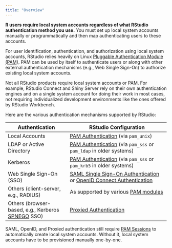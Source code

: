 ```yaml
---
title: "Overview"
---
```


**R users require local system accounts regardless of what RStudio authentication method you use.** You must set up local system accounts manually or programmatically and then map authenticating users to these accounts.

For user identification, authentication, and authorization using local system accounts, RStudio relies heavily on Linux [Pluggable Authentication Module (PAM)](http://en.wikipedia.org/wiki/Pluggable_authentication_module). PAM can be used by itself to authenticate users or along with other external authentication mechanisms (e.g., Web Single Sign-On) to authorize existing local system accounts.

::: {.callout-note}
Not all RStudio products require local system accounts or PAM. For example, RStudio Connect and Shiny Server rely on their own authentication engines and on a single system account for doing their work in most cases, not requiring individualized development environments like the ones offered by RStudio Workbench.
:::

Here are the various authentication mechanisms supported by RStudio:

| Authentication                                   | RStudio Configuration                                                         |
|--------------------------------------------------|-------------------------------------------------------------------------------|
| Local Accounts | [PAM Authentication](pam_authentication.qmd) (via `pam_unix`) |
| LDAP or Active Directory | [PAM Authentication](pam_authentication.qmd) (via `pam_sss` or `pam_ldap` in older systems) |
| Kerberos | [PAM Authentication](pam_authentication.qmd) (via `pam_sss` or `pam_krb5` in older systems) |
| Web Single Sign-On (SSO) | [SAML Single Sign-On Authentication](saml_sso.qmd) or [OpenID Connect Authentication](openid_connect_authentication.qmd) |
| Others (client-server, e.g., RADIUS) | As supported by various [PAM modules](http://www.linux-pam.org/Linux-PAM-html/Linux-PAM_SAG.html) |
| Others (browser-based, e.g., Kerberos [SPNEGO](https://en.wikipedia.org/wiki/SPNEGO) SSO) | [Proxied Authentication](proxied_authentication.qmd) |

::: {.callout-note}
SAML, OpenID, and Proxied authentication still require [PAM Sessions](../r_sessions/pam_sessions.qmd) to automatically create local system accounts. Without it, local system accounts have to be provisioned manually one-by-one.
:::

